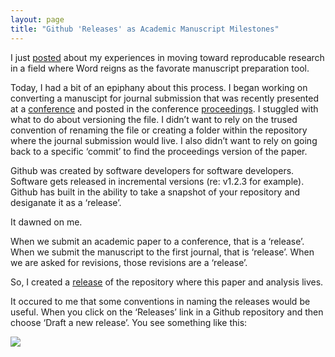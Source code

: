 ```yaml
---
layout: page
title: "Github 'Releases' as Academic Manuscript Milestones"
---
```


I just [posted](http://mindymallory.github.io/2016/01/21/my-reproducable-workflow.html) about my experiences in moving toward reproducable research in a field where Word reigns as the favorate manuscript preparation tool. 

Today, I had a bit of an epiphany about this process. I began working on converting a manuscipt for journal submission that was recently presented at a [conference](http://www.farmdoc.illinois.edu/nccc134/) and posted in the conference [proceedings](http://www.farmdoc.illinois.edu/nccc134/Year_search.asp?Type=Year&Year=2015). I stuggled with what to do about versioning the file. I didn't want to rely on the trused convention of renaming the file or creating a folder within the repository where the journal submission would live. I also didn't want to rely on going back to a specific 'commit' to find the proceedings version of the paper. 

Github was created by software developers for software developers. Software gets released in incremental versions (re: v1.2.3 for example). Github has built in the ability to take a snapshot of your repository and desiganate it as a 'release'. 

It dawned on me.

When we submit an academic paper to a conference, that is a 'release'. When we submit the manuscript to the first journal, that is 'release'. When we are asked for revisions, those revisions are a 'release'. 

So, I created a [release](https://github.com/mindymallory/BBOBAS/releases) of the repository where this paper and analysis lives. 

It occured to me that some conventions in naming the releases would be useful. When you click on the 'Releases' link in a Github repository and then choose 'Draft a new release'. You see something like this: 

![](images/release.png)